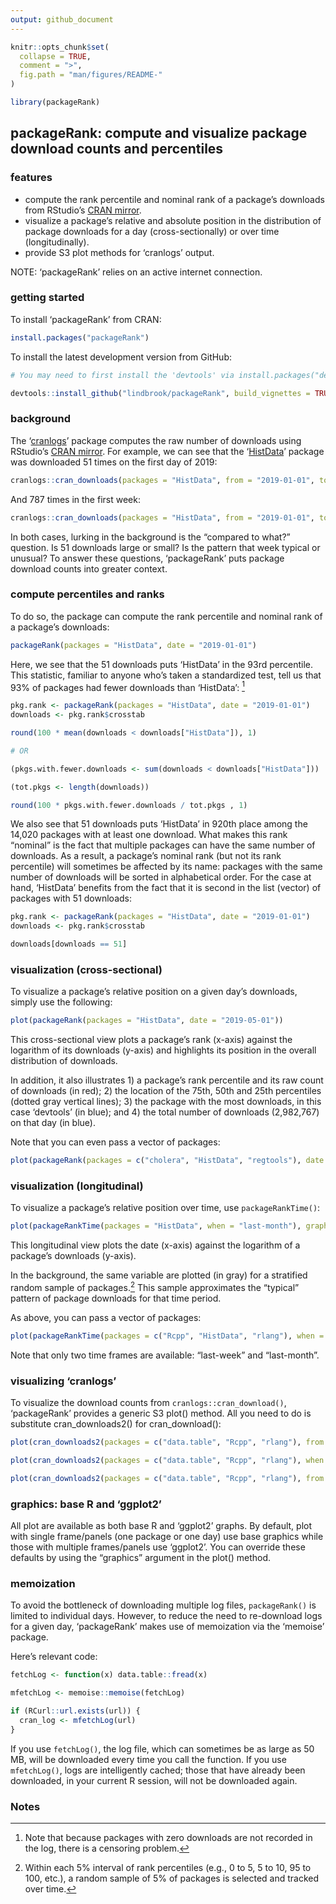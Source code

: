 ```yaml
---
output: github_document
---
```


<!-- README.md is generated from README.Rmd. Please edit that file -->

```r
knitr::opts_chunk$set(
  collapse = TRUE,
  comment = ">",
  fig.path = "man/figures/README-"
)
```

```r
library(packageRank)
```

## packageRank: compute and visualize package download counts and percentiles

### features

* compute the rank percentile and nominal rank of a package's downloads from RStudio's [CRAN mirror](http://cran-logs.rstudio.com).
* visualize a package's relative and absolute position in the distribution of package downloads for a day (cross-sectionally) or over time (longitudinally).
* provide S3 plot methods for 'cranlogs' output.

NOTE: 'packageRank' relies on an active internet connection.

### getting started

To install 'packageRank' from CRAN:

```r
install.packages("packageRank")
```

To install the latest development version from GitHub:

```r
# You may need to first install the 'devtools' via install.packages("devtools").

devtools::install_github("lindbrook/packageRank", build_vignettes = TRUE)
```

### background

The '[cranlogs](https://cran.r-project.org/package=cranlogs)' package computes the raw number of downloads using RStudio's [CRAN mirror](http://cran-logs.rstudio.com). For example, we can see that the '[HistData](https://cran.r-project.org/package=HistData)' package was downloaded 51 times on the first day of 2019:

```r
cranlogs::cran_downloads(packages = "HistData", from = "2019-01-01", to = "2019-01-01")
```

And 787 times in the first week:

```r
cranlogs::cran_downloads(packages = "HistData", from = "2019-01-01", to = "2019-01-07")
```

In both cases, lurking in the background is the "compared to what?" question. Is 51 downloads large or small? Is the pattern that week typical or unusual? To answer these questions, 'packageRank' puts package download counts into greater context.

### compute percentiles and ranks

To do so, the package can compute the rank percentile and nominal rank of a package's downloads:

```r
packageRank(packages = "HistData", date = "2019-01-01")
```

Here, we see that the 51 downloads puts 'HistData' in the 93rd percentile. This statistic, familiar to anyone who's taken a standardized test, tell us that 93% of packages had fewer downloads than 'HistData': ^[Note that because packages with zero downloads are not recorded in the log, there is a censoring problem.]

```r
pkg.rank <- packageRank(packages = "HistData", date = "2019-01-01")
downloads <- pkg.rank$crosstab

round(100 * mean(downloads < downloads["HistData"]), 1)

# OR

(pkgs.with.fewer.downloads <- sum(downloads < downloads["HistData"]))

(tot.pkgs <- length(downloads))

round(100 * pkgs.with.fewer.downloads / tot.pkgs , 1)
```

We also see that 51 downloads puts 'HistData' in 920th place among the 14,020 packages with at least one download. What makes this rank "nominal" is the fact that multiple packages can have the same number of downloads. As a result, a package's nominal rank (but not its rank percentile) will sometimes be affected by its name: packages with the same number of downloads will be sorted in alphabetical order. For the case at hand, 'HistData' benefits from the fact that it is second in the list (vector) of packages with 51 downloads:

```r
pkg.rank <- packageRank(packages = "HistData", date = "2019-01-01")
downloads <- pkg.rank$crosstab

downloads[downloads == 51]
```

### visualization (cross-sectional)

To visualize a package's relative position on a given day's downloads, simply use the following:

```r
plot(packageRank(packages = "HistData", date = "2019-05-01"))
```

This cross-sectional view plots a package's rank (x-axis) against the logarithm of its downloads (y-axis) and highlights its position in the overall distribution of downloads.

In addition, it also illustrates 1) a package's rank percentile and its raw count of downloads (in red); 2) the location of the 75th, 50th and 25th percentiles (dotted gray vertical lines); 3) the package with the most downloads, in this case 'devtools' (in blue); and 4) the total number of downloads (2,982,767) on that day (in blue).

Note that you can even pass a vector of packages:

```r
plot(packageRank(packages = c("cholera", "HistData", "regtools"), date = "2019-05-01"))
```

### visualization (longitudinal)

To visualize a package's relative position over time, use `packageRankTime()`:

```r
plot(packageRankTime(packages = "HistData", when = "last-month"), graphics_pkg = "base")
```

This longitudinal view plots the date (x-axis) against the logarithm of a package's downloads (y-axis).

In the background, the same variable are plotted (in gray) for a stratified random sample of packages.^[Within each 5% interval of rank percentiles (e.g., 0 to 5, 5 to 10, 95 to 100, etc.), a random sample of 5% of packages is selected and tracked over time.] This sample approximates the "typical" pattern of package downloads for that time period.

As above, you can pass a vector of packages:

```r
plot(packageRankTime(packages = c("Rcpp", "HistData", "rlang"), when = "last-month"))
```

Note that only two time frames are available: "last-week" and "last-month".

### visualizing 'cranlogs'

To visualize the download counts from `cranlogs::cran_download()`, 'packageRank' provides a generic S3 plot() method. All you need to do is substitute cran_downloads2() for cran_download():

```r
plot(cran_downloads2(packages = c("data.table", "Rcpp", "rlang"), from = "2019-01-01", to = "2019-01-01"))
```

```r
plot(cran_downloads2(packages = c("data.table", "Rcpp", "rlang"), when = "last-month"))
```

```r
plot(cran_downloads2(packages = c("data.table", "Rcpp", "rlang"), from = "2019-01-01", to = "2019-01-31"))
```

### graphics: base R and 'ggplot2'

All plot are available as both base R and 'ggplot2' graphs. By default, plot with single frame/panels (one package or one day) use base graphics while those with multiple frames/panels use 'ggplot2'. You can override these defaults by using the "graphics" argument in the plot() method.

### memoization

To avoid the bottleneck of downloading multiple log files, `packageRank()` is limited to individual days. However, to reduce the need to re-download logs for a given day, 'packageRank' makes use of memoization via the 'memoise' package.

Here's relevant code:

```r
fetchLog <- function(x) data.table::fread(x)

mfetchLog <- memoise::memoise(fetchLog)

if (RCurl::url.exists(url)) {
  cran_log <- mfetchLog(url)
}
```

If you use `fetchLog()`, the log file, which can sometimes be as large as 50 MB, will be downloaded every time you call the function. If you use `mfetchLog()`, logs are intelligently cached; those that have already been downloaded, in your current R session, will not be downloaded again.


### Notes
